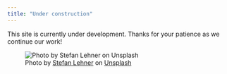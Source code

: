 ```yaml
---
title: "Under construction"
---
```


This site is currently under development.
Thanks for your patience as we continue our work!

![Photo by <a href="https://unsplash.com/@st_lehner?utm_content=creditCopyText&utm_medium=referral&utm_source=unsplash">Stefan Lehner</a> on <a href="https://unsplash.com/photos/a-room-that-has-some-tools-in-it-biRt6RXejuk?utm_content=creditCopyText&utm_medium=referral&utm_source=unsplash">Unsplash</a>](assets/img/construction.jpg){fig-alt="Interior of house under construction" out-width="100%"}
